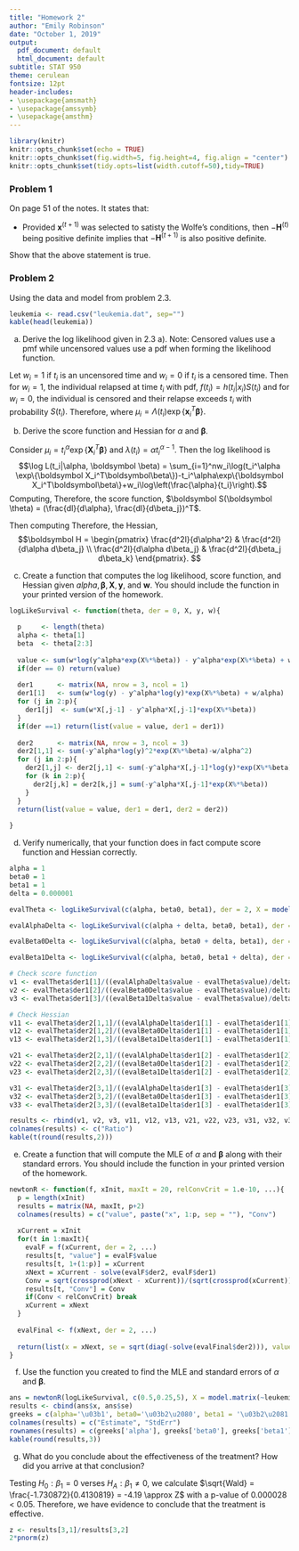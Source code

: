 ```yaml
---
title: "Homework 2"
author: "Emily Robinson"
date: "October 1, 2019"
output:
  pdf_document: default
  html_document: default
subtitle: STAT 950
theme: cerulean
fontsize: 12pt
header-includes:
- \usepackage{amsmath}
- \usepackage{amssymb}
- \usepackage{amsthm}
---
```


<style type="text/css">

h1.title {
  font-size: 18px;
  color: Black;
  text-align: center;
}
h3.subtitle{
  font-size: 12px;
  color: Black;
  text-align: center;
}
h4.author { /* Header 4 - and the author and data headers use this too  */
  font-size: 12px;
  font-family: "Times New Roman", Times, serif;
  color: Black;
  text-align: center;
}
h4.date { /* Header 4 - and the author and data headers use this too  */
  font-size: 12px;
  font-family: "Times New Roman", Times, serif;
  color: Black;
  text-align: center;
}
</style>

```r
library(knitr)
knitr::opts_chunk$set(echo = TRUE)
knitr::opts_chunk$set(fig.width=5, fig.height=4, fig.align = "center")
knitr::opts_chunk$set(tidy.opts=list(width.cutoff=50),tidy=TRUE)
```


### Problem 1
On page 51 of the notes. It states that:

+ Provided $\boldsymbol{x}^{(t+1)}$ was selected to satisty the Wolfe's conditions, then $-\boldsymbol{H}^{(t)}$ being positive definite implies that $-\boldsymbol{H}^{(t+1)}$ is also positive definite.
    
Show that the above statement is true.

\begin{proof}
Consider $$H^{(t+1)} = \left(I-\frac{\boldsymbol y\boldsymbol z^T}{\rho}\right)H^{(t)}\left(I-\frac{\boldsymbol z\boldsymbol y^T}{\rho}\right)+\frac{\boldsymbol z\boldsymbol z^T}{\rho}$$ where
\begin{align*}
\boldsymbol z & = \boldsymbol x^{(t+1)} -\boldsymbol x^{(t)}\\
\boldsymbol y & = \boldsymbol{g'}(\boldsymbol x^{(t+1)}) - \boldsymbol{g'}(\boldsymbol x^{(t)})\\
\rho & = \boldsymbol z^T\boldsymbol y.
\end{align*}
Let $A =  \left(I-\frac{\boldsymbol z\boldsymbol y^T}{\rho}\right)$. Then since $-H^{(t)} > 0,$ we know $H^{(t)}<0$, negative definite. Then by definition of positive definite, 
$$\left(I-\frac{\boldsymbol y\boldsymbol z^T}{\rho}\right)H^{(t)}\left(I-\frac{\boldsymbol z \boldsymbol y^T}{\rho}\right) = A^TH^{(t)}A<0.$$ 
Then we know $\boldsymbol z \boldsymbol z^T > 0.$ Then from pg. 49, since $\boldsymbol x^{(t+1)}$ satisfies wolfe's conditions, we know $\alpha^{(t)}, \boldsymbol p^{(t)} > 0$. Therefore, 
\begin{align*}
&& \boldsymbol x^{(t+1)} & = \boldsymbol x^{(t)} + \alpha^{(t)} \boldsymbol p^{(t)}\\
&\implies&  \boldsymbol x^{(t+1)} - \boldsymbol x^{(t)} & = \alpha^{(t)} \boldsymbol p^{(t)}\\
&\implies&  \boldsymbol z & > 0.
\end{align*}
Then for $c_1\in(0,1)$ and $c_2 \in(c_1, 1),$
\begin{align*}
&& [\boldsymbol p^{(t)}]^T \boldsymbol g'( \boldsymbol x^{(t)} + \alpha ^{(t)} \boldsymbol p^{(t)}) & \le c_2[\boldsymbol p^{(t)}]^T \boldsymbol g'( \boldsymbol x^{(t)})\\
& \implies & [\boldsymbol p^{(t)}]^T \boldsymbol g'( \boldsymbol x^{(t+1)}) & \le c_2[\boldsymbol p^{(t)}]^T \boldsymbol g'( \boldsymbol x^{(t)})\\
& \implies & [\boldsymbol p^{(t)}]^T \left(\boldsymbol g'( \boldsymbol x^{(t+1)}) - c_2 \boldsymbol g'( \boldsymbol x^{(t)})\right) & \le 0 \\
& \implies & \left(\boldsymbol g'( \boldsymbol x^{(t+1)}) - c_2 \boldsymbol g'( \boldsymbol x^{(t)})\right) & \le 0 \\
& \implies & \left(\boldsymbol g'( \boldsymbol x^{(t+1)}) - \boldsymbol g'( \boldsymbol x^{(t)})\right) & \le 0 \\
& \implies & \boldsymbol y & \le 0.
\end{align*}
Therefore, $\rho = \boldsymbol z^T \boldsymbol y \le 0.$ Thus, 
$$H^{(t+1)} = \left(I-\frac{\boldsymbol y\boldsymbol z^T}{\rho}\right)H^{(t)}\left(I-\frac{\boldsymbol z\boldsymbol y^T}{\rho}\right)+\frac{\boldsymbol z\boldsymbol z^T}{\rho} < 0 \implies -H^{(t+1)}>0$$ and the statement holds true.
\end{proof}

### Problem 2
Using the data and model from problem 2.3.

```r
leukemia <- read.csv("leukemia.dat", sep="")
kable(head(leukemia))
```

\newpage

(a) Derive the log likelihood given in 2.3 a). Note: Censored values use a pmf while uncensored values use a pdf when forming the likelihood function.

Let $w_i = 1$ if $t_i$ is an uncensored time and $w_i = 0$ if $t_i$ is a censored time. Then for $w_i = 1,$ the individual relapsed at time $t_i$ with pdf, $f(t_i) = h(t_i|x_i)S(t_i)$ and for $w_i = 0$, the individual is censored and their relapse exceeds $t_i$ with probability $S(t_i).$ Therefore, 
\begin{align*}
&&L(\boldsymbol \theta |t) & = \prod_{i = 1}^n h(t_i|x_i)^{w_i}S(t_i)\\
&&& = \prod_{i = 1}^n \left([\lambda(t_i)\exp\{\boldsymbol x_i^T\boldsymbol\beta\}]^{w_i} \exp\{-\Lambda(t_i)\exp\{\boldsymbol x_i^T \boldsymbol\beta\}\}\right)\\
&&& = \prod_{i = 1}^n \left(\left[\frac{\lambda(t_i)\Lambda(t_i)\exp\{\boldsymbol x_i^T\boldsymbol\beta\}}{\Lambda(t_i)}\right]^{w_i} \exp\{-\Lambda(t_i)\exp\{\boldsymbol x_i^T \boldsymbol\beta\}\}\right)\\
&&& = \prod_{i = 1}^n \left(\frac{\mu_i^{w_i}\lambda(t_i)^{w_i}}{\Lambda(t_i)^{w_i}}\right) \exp\{\sum_{i = 1}^n (-\mu_i)\}\\
& \implies & \log L & = \sum_{i = 1}^n w_i \log(\mu_i) + \sum_{i=1}^n w_i \log \left(\frac{\lambda(t_i)}{\Lambda(t_i)}\right) - \sum_{i=1}^n \mu_i\\
&&& = \sum_{i = 1}^n \left(w_i \log(\mu_i) - \mu_i \right) + \sum_{i=1}^n w_i \log \left(\frac{\lambda(t_i)}{\Lambda(t_i)}\right)
\end{align*}
where $\mu_i = \Lambda(t_i)\exp\{\boldsymbol x_i^T \boldsymbol\beta\}.$

(b) Derive the score function and Hessian for $\alpha$ and $\boldsymbol\beta$.

Consider $\mu_i = t_i^\alpha \exp\{\boldsymbol X_i^T\boldsymbol\beta\}$ and $\lambda(t_i) = \alpha t_i^{\alpha - 1}.$ Then the log likelihood is 
$$\log L(t_i|\alpha, \boldsymbol \beta) = \sum_{i=1}^nw_i\log(t_i^\alpha \exp\{\boldsymbol X_i^T\boldsymbol\beta\})-t_i^\alpha\exp\{\boldsymbol X_i^T\boldsymbol\beta\}+w_i\log\left(\frac{\alpha}{t_i}\right).$$ Computing, 
\begin{align*}
\frac{dl}{d\alpha} & = \sum_{i=1}^nw_i\log(t_i)-t_i^\alpha\log(t_i)\exp\{\boldsymbol X_i^T\boldsymbol\beta\}+\frac{w_i}{\alpha}\\
\frac{dl}{d\beta_j} &= \sum_{i=1}^nw_iX_{ij}-t_i^\alpha X_{ij}\exp\{\boldsymbol X_i^T\boldsymbol\beta\}.
\end{align*}
Therefore, the score function, $\boldsymbol S(\boldsymbol \theta) = (\frac{dl}{d\alpha}, \frac{dl}{d\beta_j})^T$.

Then computing 
\begin{align*}
\frac{d^2l}{d\alpha^2} & = \sum_{i=1}^n -t_i^\alpha \log(t_i)^2 \exp\{\boldsymbol X_i^T\boldsymbol\beta\} - \frac{w_i}{\alpha^2}\\
\frac{d^2l}{d\alpha d\beta_j} & = \sum_{i=1}^n -t_i^\alpha X_{ij}\log(t_i) \exp\{\boldsymbol X_i^T\boldsymbol\beta\}\\
\frac{d^2l}{d\beta_j d\beta_k} & = \sum_{i=1}^n -t_i^\alpha X_{ij}^2 \exp\{\boldsymbol X_i^T\boldsymbol\beta\}\\
\end{align*}
Therefore, the Hessian, $$\boldsymbol H = \begin{pmatrix} 
\frac{d^2l}{d\alpha^2} & \frac{d^2l}{d\alpha d\beta_j} \\
\frac{d^2l}{d\alpha d\beta_j} & \frac{d^2l}{d\beta_j d\beta_k} 
\end{pmatrix}. $$

(c) Create a function that computes the log likelihood, score function, and Hessian given $alpha, \boldsymbol\beta, \boldsymbol{X}, \boldsymbol{y},$ and $\boldsymbol{w}$. You should include the function in your printed version of the homework.

```r
logLikeSurvival <- function(theta, der = 0, X, y, w){
  
  p     <- length(theta)
  alpha <- theta[1]
  beta  <- theta[2:3]
  
  value <- sum(w*log(y^alpha*exp(X%*%beta)) - y^alpha*exp(X%*%beta) + w*log(alpha/y))
  if(der == 0) return(value)
  
  der1      <- matrix(NA, nrow = 3, ncol = 1)  
  der1[1]   <- sum(w*log(y) - y^alpha*log(y)*exp(X%*%beta) + w/alpha)
  for (j in 2:p){
    der1[j]  <- sum(w*X[,j-1] - y^alpha*X[,j-1]*exp(X%*%beta))
  }
  if(der ==1) return(list(value = value, der1 = der1))
  
  der2      <- matrix(NA, nrow = 3, ncol = 3)
  der2[1,1] <- sum(-y^alpha*log(y)^2*exp(X%*%beta)-w/alpha^2)
  for (j in 2:p){
    der2[1,j] <- der2[j,1] <- sum(-y^alpha*X[,j-1]*log(y)*exp(X%*%beta))
    for (k in 2:p){
      der2[j,k] = der2[k,j] = sum(-y^alpha*X[,j-1]*exp(X%*%beta))
    }
  }
  return(list(value = value, der1 = der1, der2 = der2))
  
}
```

\newpage

(d) Verify numerically, that your function does in fact compute score function and Hessian correctly.

```r
alpha = 1
beta0 = 1
beta1 = 1
delta = 0.000001

evalTheta <- logLikeSurvival(c(alpha, beta0, beta1), der = 2, X = model.matrix(~leukemia$group), y = leukemia$remissiontime, w = as.numeric(!leukemia$censored))

evalAlphaDelta <- logLikeSurvival(c(alpha + delta, beta0, beta1), der = 2, X = model.matrix(~leukemia$group), y = leukemia$remissiontime, w = as.numeric(!leukemia$censored))

evalBeta0Delta <- logLikeSurvival(c(alpha, beta0 + delta, beta1), der = 2, X = model.matrix(~leukemia$group), y = leukemia$remissiontime, w = as.numeric(!leukemia$censored))

evalBeta1Delta <- logLikeSurvival(c(alpha, beta0, beta1 + delta), der = 2, X = model.matrix(~leukemia$group), y = leukemia$remissiontime, w = as.numeric(!leukemia$censored))

# Check score function
v1 <- evalTheta$der1[1]/((evalAlphaDelta$value - evalTheta$value)/delta)
v2 <- evalTheta$der1[2]/((evalBeta0Delta$value - evalTheta$value)/delta)
v3 <- evalTheta$der1[3]/((evalBeta1Delta$value - evalTheta$value)/delta)

# Check Hessian
v11 <- evalTheta$der2[1,1]/((evalAlphaDelta$der1[1] - evalTheta$der1[1])/delta)
v12 <- evalTheta$der2[1,2]/((evalBeta0Delta$der1[1] - evalTheta$der1[1])/delta)
v13 <- evalTheta$der2[1,3]/((evalBeta1Delta$der1[1] - evalTheta$der1[1])/delta)

v21 <- evalTheta$der2[2,1]/((evalAlphaDelta$der1[2] - evalTheta$der1[2])/delta)
v22 <- evalTheta$der2[2,2]/((evalBeta0Delta$der1[2] - evalTheta$der1[2])/delta)
v23 <- evalTheta$der2[2,3]/((evalBeta1Delta$der1[2] - evalTheta$der1[2])/delta)

v31 <- evalTheta$der2[3,1]/((evalAlphaDelta$der1[3] - evalTheta$der1[3])/delta)
v32 <- evalTheta$der2[3,2]/((evalBeta0Delta$der1[3] - evalTheta$der1[3])/delta)
v33 <- evalTheta$der2[3,3]/((evalBeta1Delta$der1[3] - evalTheta$der1[3])/delta)

results <- rbind(v1, v2, v3, v11, v12, v13, v21, v22, v23, v31, v32, v33)
colnames(results) <- c("Ratio")
kable(t(round(results,2)))
```

(e) Create a function that will compute the MLE of $\alpha$ and $\boldsymbol\beta$ along with their standard errors. You should include the function in your printed version of the homework.

```r
newtonR <- function(f, xInit, maxIt = 20, relConvCrit = 1.e-10, ...){
  p = length(xInit)
  results = matrix(NA, maxIt, p+2)
  colnames(results) = c("value", paste("x", 1:p, sep = ""), "Conv")
  
  xCurrent = xInit
  for(t in 1:maxIt){
    evalF = f(xCurrent, der = 2, ...)
    results[t, "value"] = evalF$value
    results[t, 1+(1:p)] = xCurrent
    xNext = xCurrent - solve(evalF$der2, evalF$der1)
    Conv = sqrt(crossprod(xNext - xCurrent))/(sqrt(crossprod(xCurrent))+relConvCrit)
    results[t, "Conv"] = Conv
    if(Conv < relConvCrit) break
    xCurrent = xNext
  }
  
  evalFinal <- f(xNext, der = 2, ...)
  
  return(list(x = xNext, se = sqrt(diag(-solve(evalFinal$der2))), value = evalFinal$value, convergence = (Conv < relConvCrit), results = results[1:t,]))
}
```

(f) Use the function you created to find the MLE and standard errors of $\alpha$ and $\boldsymbol \beta.$

```r
ans = newtonR(logLikeSurvival, c(0.5,0.25,5), X = model.matrix(~leukemia$group), y = leukemia$remissiontime, w = as.numeric(!leukemia$censored), relConvCrit = 1.e-14)
results <- cbind(ans$x, ans$se)
greeks = c(alpha='\u03b1', beta0='\u03b2\u2080', beta1 = '\u03b2\u2081')
colnames(results) = c("Estimate", "StdErr")
rownames(results) = c(greeks['alpha'], greeks['beta0'], greeks['beta1'])
kable(round(results,3))
```

(g) What do you conclude about the effectiveness of the treatment? How did you arrive at that conclusion?

Testing $H_0: \beta_1 = 0$ verses $H_A: \beta_1 \ne 0,$ we calculate $\sqrt{Wald} = \frac{-1.730872}{0.4130819} = -4.19 \approx Z$ with a p-value of 0.000028 < 0.05. Therefore, we have evidence to conclude that the treatment is effective.

```r
z <- results[3,1]/results[3,2]
2*pnorm(z)
```